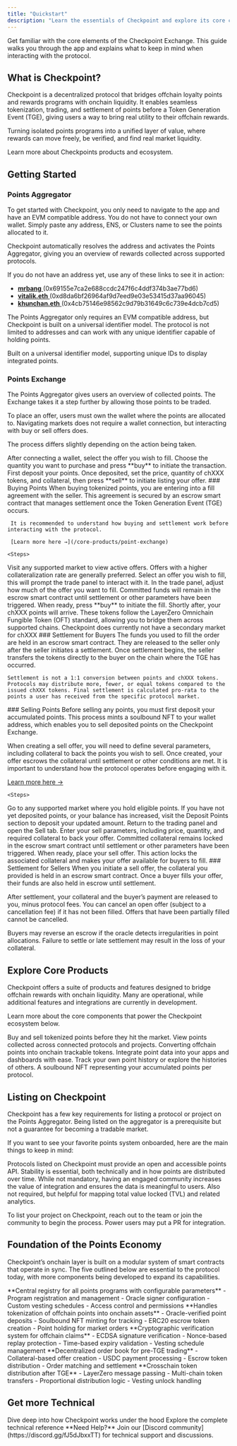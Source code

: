 ```yaml
---
title: "Quickstart"
description: "Learn the essentials of Checkpoint and explore its core capabilities"
---
```


Get familiar with the core elements of the Checkpoint Exchange. This guide walks you through the app
and explains what to keep in mind when interacting with the protocol.

## What is Checkpoint?

Checkpoint is a decentralized protocol that bridges offchain loyalty points and rewards programs
with onchain liquidity. It enables seamless tokenization, trading, and settlement of points before
a Token Generation Event (TGE), giving users a way to bring real utility to their offchain rewards.

Turning isolated points programs into a unified layer of value, where rewards can move freely, be
verified, and find real market liquidity.

<Card title="Product Overview" icon="cubes" href="/core-products" horizontal>
  Learn more about Checkpoints products and ecosystem.
</Card>

## Getting Started

### Points Aggregator

To get started with Checkpoint, you only need to navigate to the app and have an EVM compatible
address. You do not have to connect your own wallet. Simply paste any address, ENS, or Clusters name
to see the points allocated to it.

Checkpoint automatically resolves the address and activates the Points Aggregator, giving you an
overview of rewards collected across supported protocols.

If you do not have an address yet, use any of these links to see it in action:

- [**mrbang** <Icon icon="arrow-up-right"/>](https://points.0xportal.io/?address=0x69155e7ca2e688ccdc247f6c4ddf374b3ae77bd6)
  (0x69155e7ca2e688ccdc247f6c4ddf374b3ae77bd6)
- [**vitalik.eth** <Icon icon="arrow-up-right"/>](https://points.0xportal.io/?address=0xd8da6bf26964af9d7eed9e03e53415d37aa96045)
  (0xd8da6bf26964af9d7eed9e03e53415d37aa96045)
- [**khunchan.eth** <Icon icon="arrow-up-right"/>](https://points.0xportal.io/?address=0x4cb75146e98562c9d79b31649c6c739e4dcb7cd5)
  (0x4cb75146e98562c9d79b31649c6c739e4dcb7cd5)

The Points Aggregator only requires an EVM compatible address, but Checkpoint is built on a
universal identifier model. The protocol is not limited to addresses and can work with any unique
identifier capable of holding points.

<Info>
  Built on a universal identifier model, supporting unique IDs to display integrated points.
</Info>

### Points Exchange

The Points Aggregator gives users an overview of collected points. The Exchange takes it a step
further by allowing those points to be traded.

To place an offer, users must own the wallet where the points are allocated to. Navigating markets
does not require a wallet connection, but interacting with buy or sell offers does.

The process differs slightly depending on the action being taken.

<CardGroup cols={2}>
  <Card title="Buying Points" icon="shopping-cart">
    After connecting a wallet, select the offer you wish to fill. Choose the quantity you want to
    purchase and press **buy** to initiate the transaction.
  </Card>
  <Card title="Selling Points" icon="store">
    First deposit your points. Once deposited, set the price, quantity of chXXX tokens, and
    collateral, then press **sell** to initiate listing your offer.
  </Card>
</CardGroup>

<Tabs>
  <Tab title="Buying Points" icon="shopping-cart">
    ### Buying Points
    When buying tokenized points, you are entering into a fill agreement with the seller. This agreement is secured by an escrow smart contract that manages settlement once the Token Generation Event (TGE) occurs.

     It is recommended to understand how buying and settlement work before interacting with the protocol.
     
     [Learn more here →](/core-products/point-exchange)

    <Steps>

  <Step title="Navigate to market">
    Visit any supported market to view active offers. Offers with a higher collateralization rate are generally preferred.
  </Step>
  <Step title="Select an offer">
    Select an offer you wish to fill, this will prompt the trade panel to interact with it.
  </Step>
  <Step title="Decide on the fill">
    In the trade panel, adjust how much of the offer you want to fill.
    <Note>Committed funds will remain in the escrow smart contract until settlement or other parameters have been triggered.</Note>
  </Step>
  <Step title="Buy points">
    When ready, press **buy** to initiate the fill.
  </Step>
    <Step title="Receive points">
    Shortly after, your chXXX points will arrive. These tokens follow the LayerZero Omnichain Fungible Token (OFT) standard, allowing you to bridge them across supported chains.
    <Warning>Checkpoint does currently not have a secondary market for chXXX</Warning>
  </Step>
</Steps>
    ### Settlement for Buyers
    The funds you used to fill the order are held in an escrow smart contract. They are released to the seller only after the seller initiates a settlement. Once settlement begins, the seller transfers the tokens directly to the buyer on the chain where the TGE has occurred.

    Settlement is not a 1:1 conversion between points and chXXX tokens. Protocols may distribute more, fewer, or equal tokens compared to the issued chXXX tokens. Final settlement is calculated pro-rata to the points a user has received from the specific protocol market.

  </Tab>
  <Tab title="Selling Points" icon="store">
    ### Selling Points
    Before selling any points, you must first deposit your accumulated points. This process mints a soulbound NFT to your wallet address, which enables you to sell deposited points on the Checkpoint Exchange.

When creating a sell offer, you will need to define several parameters, including collateral to back the points you wish to sell. Once created, your offer escrows the collateral until settlement or other conditions are met. It is important to understand how the protocol operates before engaging with it.

[Learn more here →](/core-products/point-exchange)

    <Steps>

  <Step title="Navigate to market">
    Go to any supported market where you hold eligible points.
  </Step>
  <Step title="Deposit points">
    If you have not yet deposited points, or your balance has increased, visit the Deposit Points section to deposit your updated amount.
  </Step>
  <Step title="Input sell parameters">
    Return to the trading panel and open the Sell tab. Enter your sell parameters, including price, quantity, and required collateral to back your offer.
    <Note>Committed collateral remains locked in the escrow smart contract until settlement or other parameters have been triggered.</Note>
  </Step>
    <Step title="Sell points">
    When ready, place your sell offer. This action locks the associated collateral and makes your offer available for buyers to fill.
  </Step>
</Steps>
    ### Settlement for Sellers
    When you initiate a sell offer, the collateral you provided is held in an escrow smart contract. Once a buyer fills your offer, their funds are also held in escrow until settlement.

After settlement, your collateral and the buyer’s payment are released to you, minus protocol fees.
You can cancel an open offer (subject to a cancellation fee) if it has not been filled. Offers that
have been partially filled cannot be cancelled.

Buyers may reverse an escrow if the oracle detects irregularities in point allocations. Failure to
settle or late settlement may result in the loss of your collateral.

  </Tab>
</Tabs>

## Explore Core Products

Checkpoint offers a suite of products and features designed to bridge offchain rewards with
onchain liquidity. Many are operational, while additional features and integrations are currently
in development.

Learn more about the core components that power the Checkpoint ecosystem below.

<CardGroup cols={2}>
  <Card
    title="Points Exchange"
    icon="store"
    href="/core-products/point-exchange"
  >
    Buy and sell tokenized points before they hit the market.
  </Card>
  <Card
    title="Points Aggregator"
    icon="coins"
    href="/core-products/point-aggregator"
  >
    View points collected across connected protocols and projects.
  </Card>
  <Card
    title="Points Oracle"
    icon="certificate"
    href="/core-products/point-oracle"
  >
    Converting offchain points into onchain trackable tokens.
  </Card>
  <Card
    title="Points API"
    icon="server"
    href="/core-products/point-api"
  >
    Integrate point data into your apps and dashboards with ease.
  </Card>
  <Card
    title="Points Tracking"
    icon="chart-area"
    href="/core-products/point-tracking"
  >
    Track your own point history or explore the histories of others.
  </Card>
  <Card
    title="Points NFT"
    icon="camera-retro"
    href="/core-products/checkpoint-point-nfts"
  >
    A soulbound NFT representing your accumulated points per protocol.
  </Card>
</CardGroup>

## Listing on Checkpoint

Checkpoint has a few key requirements for listing a protocol or project on the Points Aggregator.
Being listed on the aggregator is a prerequisite but not a guarantee for becoming a tradable market.

If you want to see your favorite points system onboarded, here are the main things to keep in mind:

<Steps>
  <Step title="Open points API">
    Protocols listed on Checkpoint must provide an open and accessible points API.
  </Step>
  <Step title="Stable points API">
    Stability is essential, both technically and in how points are distributed over time.
  </Step>
  <Step title="Active Community">
    While not mandatory, having an engaged community increases the value of integration and ensures
    the data is meaningful to users.
  </Step>
  <Step title="DefiLlama Integration">
    Also not required, but helpful for mapping total value locked (TVL) and related analytics.
  </Step>
</Steps>

To list your project on Checkpoint, reach out to the team or join the community to begin the
process. Power users may put a PR for integration.

## Foundation of the Points Economy

Checkpoint’s onchain layer is built on a modular system of smart contracts that operate in sync.
The five outlined below are essential to the protocol today, with more components being developed to
expand its capabilities.

<AccordionGroup>
  <Accordion title="Registry Contract" icon="book">
    **Central registry for all points programs with configurable parameters**
    - Program registration and management
    - Oracle signer configuration
    - Custom vesting schedules
    - Access control and permissions
  </Accordion>

  <Accordion title="Deposit Contract" icon="inbox">
    **Handles tokenization of offchain points into onchain assets**
    - Oracle-verified point deposits
    - Soulbound NFT minting for tracking
    - ERC20 escrow token creation
    - Point holding for market orders
  </Accordion>

  <Accordion title="Oracle Contract" icon="certificate">
    **Cryptographic verification system for offchain claims**
    - ECDSA signature verification
    - Nonce-based replay protection
    - Time-based expiry validation
    - Vesting schedule management
  </Accordion>

  <Accordion title="Market Contract" icon="store">
    **Decentralized order book for pre-TGE trading**
    - Collateral-based offer creation
    - USDC payment processing
    - Escrow token distribution
    - Order matching and settlement
  </Accordion>

  <Accordion title="Settlement Contract" icon="handshake">
    **Crosschain token distribution after TGE**
    - LayerZero message passing
    - Multi-chain token transfers
    - Proportional distribution logic
    - Vesting unlock handling
  </Accordion>
</AccordionGroup>

## Get more Technical

<CardGroup cols={2}>
  <Card title="Read the Architecture" icon="book-open" href="/architecture">
    Dive deep into how Checkpoint works under the hood
  </Card>
  <Card title="Browse Smart Contracts" icon="code" href="/technical-reference/smart-contracts">
    Explore the complete technical reference
  </Card>
</CardGroup>

<Note>
  **Need Help?** Join our [Discord community](https://discord.gg/fJ5dJbxxTT) for technical support
  and discussions.
</Note>
